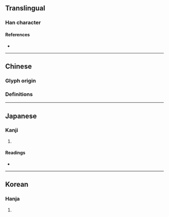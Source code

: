 {{character info}}
==Translingual==

===Han character===
{{Han char|rn=26|rad=卩|as=11|sn=13|four=|canj=DESL|ids=⿰桼卩}}

====References====
* {{Han ref|kx=0160.110|dkj=02883|dj=0366.170|hdz=10319.050|uh=5380|ud=21376}}

----

==Chinese==

===Glyph origin===
{{Han etym}}

===Definitions===
{{zh-see|膝|v}}

----

==Japanese==

===Kanji===
{{ja-kanji|grade=|rs=卩11}}

# {{rfdef|ja|sort=卩11}}

====Readings====
* {{ja-readings|on=[[しつ]] (shitsu)|kun=}}

----

==Korean==

===Hanja===
{{ko-hanja|hangeul=슬|rv=seul|mr=sŭl}}

# {{rfdef|ko|sort=卩11}}